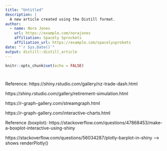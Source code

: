 ```yaml
---
title: "Untitled"
description: |
  A new article created using the Distill format.
author:
  - name: Nora Jones 
    url: https://example.com/norajones
    affiliation: Spacely Sprockets
    affiliation_url: https://example.com/spacelysprokets
date: "`r Sys.Date()`"
output: distill::distill_article
---
```


```r
knitr::opts_chunk$set(echo = FALSE)
```

```r
```

```r

```

Reference: 
https://shiny.rstudio.com/gallery/nz-trade-dash.html

https://shiny.rstudio.com/gallery/retirement-simulation.html

https://r-graph-gallery.com/streamgraph.html

https://r-graph-gallery.com/interactive-charts.html

Reference (boxplot): 
https://stackoverflow.com/questions/47868453/make-a-boxplot-interactive-using-shiny

https://stackoverflow.com/questions/56034287/plotly-barplot-in-shiny
 --> shows renderPlotly()

